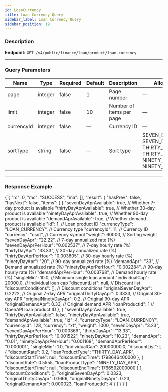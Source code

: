 ```yaml
---
id: LoanCurrency
title: Loan Currency Query
sidebar_label: Loan Currency Query
sidebar_position: 19
---
```



### Description

**Endpoint:** `GET /v4/public/finance/loan/product/loan-currency`

---

### Query Parameters

| Name | Type | Required | Default | Description | Allowed Values |
| --- | --- | --- | --- | --- | --- |
| page | integer | false | 1 | Page number | — |
| limit | integer | false | 10 | Number of items per page | — |
| currencyId | integer | false | — | Currency ID | — |
| sortType | string | false | — | Sort type | SEVEN_DAY_APR_DESC, SEVEN_DAY_APR_ASC, THIRTY_DAY_APR_DESC, THIRTY_DAY_APR_ASC, NINETY_DAY_APR_DESC, NINETY_DAY_APR_ASC |

---

### Response Example

<CodeBlock language="json" title="Response Example">
  {`{
  "rc": 0,
  "mc": "SUCCESS",
  "ma": [],
  "result": {
    "hasPrev": false,
    "hasNext": false,
    "items": [
      {
        "sevenDayAprAvailable": true,          // Whether 7-day product is available
        "thirtyDayAprAvailable": true,         // Whether 30-day product is available
        "ninetyDayAprAvailable": true,         // Whether 90-day product is available
        "demandAprAvailable": true,            // Whether demand product is available
        "id": 1,                               // Loan product ID
        "currencyType": "LOAN_CURRENCY",       // Currency type
        "currencyId": 11,                      // Currency ID
        "currency": "usdt",                    // Currency symbol
        "weight": 60000,                       // Sorting weight
        "sevenDayApr": "22.22",                // 7-day annualized rate (%)
        "sevenDayAprPerHour": "0.002537",      // 7-day hourly rate (%)
        "thirtyDayApr": "33.33",               // 30-day annualized rate (%)
        "thirtyDayAprPerHour": "0.003805",     // 30-day hourly rate (%)
        "ninetyDayApr": "20",                  // 90-day annualized rate (%)
        "demandApr": "33",                     // Demand annualized rate (%)
        "ninetyDayAprPerHour": "0.002284",     // 90-day hourly rate (%)
        "demandAprPerHour": "0.003768",        // Demand hourly rate (%)
        "singleMin": 10.0,                     // Minimum single loan amount
        "individualCap": 20000.0,              // Individual loan cap
        "discountList": null,                  // Discount list
        "discountConditions": [],              // Discount conditions
        "originalSevenDayApr": 0.2222,         // Original 7-day APR
        "originalThirtyDayApr": 0.3333,        // Original 30-day APR
        "originalNinetyDayApr": 0.2,           // Original 90-day APR
        "originalDemandApr": 0.33,             // Original demand APR
        "loanProductId": 1                     // OpenAPI loan product ID
      },
      {
        "sevenDayAprAvailable": true,
        "thirtyDayAprAvailable": false,
        "ninetyDayAprAvailable": true,
        "demandAprAvailable": true,
        "id": 4,
        "currencyType": "LOAN_CURRENCY",
        "currencyId": 128,
        "currency": "xt",
        "weight": 1000,
        "sevenDayApr": "3.23",
        "sevenDayAprPerHour": "0.000369",
        "thirtyDayApr": "13.33",
        "thirtyDayAprPerHour": "0.001522",
        "ninetyDayApr": "10.23",
        "demandApr": "0.01",
        "ninetyDayAprPerHour": "0.001168",
        "demandAprPerHour": "0.000001",
        "singleMin": 1.0,
        "individualCap": 20000000.0,
        "discountList": [
          {
            "discountRate": 0.2,
            "loanProductType": "THIRTY_DAY_APR",
            "discountStartTime": null,
            "discountEndTime": 1798646400000
          },
          {
            "discountRate": 0.5555,
            "loanProductType": "NINETY_DAY_APR",
            "discountStartTime": null,
            "discountEndTime": 1766592000000
          }
        ],
        "discountConditions": [],
        "originalSevenDayApr": 0.0323,
        "originalThirtyDayApr": 0.1666,
        "originalNinetyDayApr": 0.23,
        "originalDemandApr": 0.000023,
        "loanProductId": 4
      }
    ]
  }
}`}
</CodeBlock>

